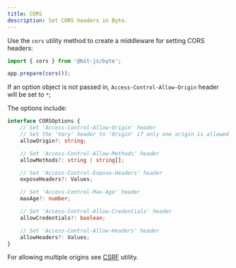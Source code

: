 ```yaml
---
title: CORS
description: Set CORS headers in Byte.
---
```


Use the `cors` utility method to create a middleware for setting CORS headers:
```ts
import { cors } from '@bit-js/byte';

app.prepare(cors());
```

If an option object is not passed in, `Access-Control-Allow-Origin` header will be set to `*`;

The options include:
```ts
interface CORSOptions {
    // Set 'Access-Control-Allow-Origin' header
    // Set the 'Vary' header to 'Origin' if only one origin is allowed
    allowOrigin?: string;

    // Set 'Access-Control-Allow-Methods' header
    allowMethods?: string | string[];

    // Set 'Access-Control-Expose-Headers' header
    exposeHeaders?: Values;

    // Set 'Access-Control-Max-Age' header 
    maxAge?: number;

    // Set 'Access-Control-Allow-Credentials' header
    allowCredentials?: boolean;

    // Set 'Access-Control-Allow-Headers' header
    allowHeaders?: Values;
}
```

For allowing multiple origins see [CSRF](/utils/csrf) utility.
